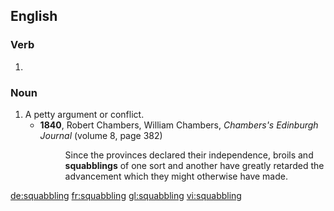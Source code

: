 ==English==

===Verb===
{{head|en}}

# {{present participle of|squabble}}

===Noun===
{{en-noun}}

# A petty argument or conflict.
#* '''1840''', Robert Chambers, ‎William Chambers, ''Chambers's Edinburgh Journal'' (volume 8, page 382)
#*: Since the provinces declared their independence, broils and '''squabblings''' of one sort and another have greatly retarded the advancement which they might otherwise have made.

[[de:squabbling]]
[[fr:squabbling]]
[[gl:squabbling]]
[[vi:squabbling]]